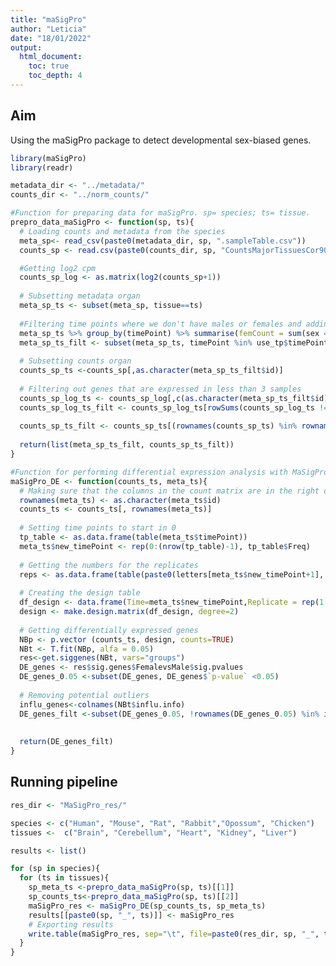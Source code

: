 ```yaml
---
title: "maSigPro"
author: "Leticia"
date: "18/01/2022"
output:
  html_document: 
    toc: true
    toc_depth: 4
---
```

## Aim

Using the maSigPro package to detect developmental sex-biased genes.

```r
library(maSigPro)
library(readr)

metadata_dir <- "../metadata/"
counts_dir <- "../norm_counts/"

#Function for preparing data for maSigPro. sp= species; ts= tissue.
prepro_data_maSigPro <- function(sp, ts){
  # Loading counts and metadata from the species
  meta_sp<- read_csv(paste0(metadata_dir, sp, ".sampleTable.csv"))
  counts_sp <- read.csv(paste0(counts_dir, sp, "CountsMajorTissuesCor90.Norm.txt"), row.names=1, sep="")

  #Getting log2 cpm
  counts_sp_log <- as.matrix(log2(counts_sp+1))
  
  # Subsetting metadata organ
  meta_sp_ts <- subset(meta_sp, tissue==ts)
    
  #Filtering time points where we don't have males or females and adding numbers to the replicates
  meta_sp_ts %>% group_by(timePoint) %>% summarise(femCount = sum(sex == "Female"), maleCount = sum(sex == "Male"))%>% filter(femCount != 0 & maleCount != 0)%>% dplyr::select(timePoint)->use_tp
  meta_sp_ts_filt <- subset(meta_sp_ts, timePoint %in% use_tp$timePoint)
  
  # Subsetting counts organ 
  counts_sp_ts <-counts_sp[,as.character(meta_sp_ts_filt$id)]
  
  # Filtering out genes that are expressed in less than 3 samples
  counts_sp_log_ts <- counts_sp_log[,c(as.character(meta_sp_ts_filt$id))]
  counts_sp_log_ts_filt <- counts_sp_log_ts[rowSums(counts_sp_log_ts != 0) > 2, ]
    
  counts_sp_ts_filt <- counts_sp_ts[(rownames(counts_sp_ts) %in% rownames(counts_sp_log_ts_filt)), ]
  
  return(list(meta_sp_ts_filt, counts_sp_ts_filt))
}

#Function for performing differential expression analysis with MaSigPro. counts_ts= preprocessed counts for 1 species and 1 tissue; meta_ts= preprocessed metadata for 1 species and 1 tissue.
maSigPro_DE <- function(counts_ts, meta_ts){
  # Making sure that the columns in the count matrix are in the right order
  rownames(meta_ts) <- as.character(meta_ts$id)
  counts_ts <- counts_ts[, rownames(meta_ts)]
  
  # Setting time points to start in 0
  tp_table <- as.data.frame(table(meta_ts$timePoint))
  meta_ts$new_timePoint <- rep(0:(nrow(tp_table)-1), tp_table$Freq)
  
  # Getting the numbers for the replicates
  reps <- as.data.frame(table(paste0(letters[meta_ts$new_timePoint+1], meta_ts$sex)))
  
  # Creating the design table
  df_design <- data.frame(Time=meta_ts$new_timePoint,Replicate = rep(1:length(reps$Var1), times=reps$Freq), Male=ifelse(meta_ts$sex=="Male", 1, 0) , Female=ifelse(meta_ts$sex=="Female", 1, 0), row.names=meta_ts$id)
  design <- make.design.matrix(df_design, degree=2) 
  
  # Getting differentially expressed genes
  NBp <- p.vector (counts_ts, design, counts=TRUE)
  NBt <- T.fit(NBp, alfa = 0.05)
  res<-get.siggenes(NBt, vars="groups")
  DE_genes <- res$sig.genes$FemalevsMale$sig.pvalues
  DE_genes_0.05 <-subset(DE_genes, DE_genes$`p-value` <0.05)
  
  # Removing potential outliers
  influ_genes<-colnames(NBt$influ.info)
  DE_genes_filt <-subset(DE_genes_0.05, !rownames(DE_genes_0.05) %in% influ_genes)
  
  
  return(DE_genes_filt)
}
```

## Running pipeline

```r
res_dir <- "MaSigPro_res/"

species <- c("Human", "Mouse", "Rat", "Rabbit","Opossum", "Chicken")
tissues <-  c("Brain", "Cerebellum", "Heart", "Kidney", "Liver")

results <- list()

for (sp in species){
  for (ts in tissues){
    sp_meta_ts <-prepro_data_maSigPro(sp, ts)[[1]]
    sp_counts_ts<-prepro_data_maSigPro(sp, ts)[[2]]
    maSigPro_res <- maSigPro_DE(sp_counts_ts, sp_meta_ts)
    results[[paste0(sp, "_", ts)]] <- maSigPro_res
    # Exporting results
    write.table(maSigPro_res, sep="\t", file=paste0(res_dir, sp, "_", ts, ".txt"), quote=FALSE)
  }
}
```